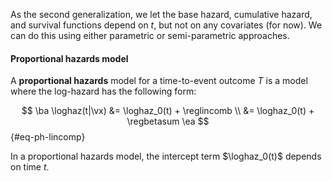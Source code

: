 
::: notes
As the second generalization,
we let the
base hazard,
cumulative hazard, and
survival functions
depend on $t$,
but not on any covariates (for now).
We can do this using either parametric
or semi-parametric approaches.
:::

:::{#def-ph-model}

#### Proportional hazards model

A **proportional hazards** model for a time-to-event outcome $T$ is a model where the log-hazard has the following form:

$$
\ba
\loghaz(t|\vx) &= \loghaz_0(t) + \reglincomb
\\
&= \loghaz_0(t) + \regbetasum
\ea
$${#eq-ph-lincomp}

:::

::: notes
In a proportional hazards model, the intercept term $\loghaz_0(t)$ depends on time $t$.
:::
